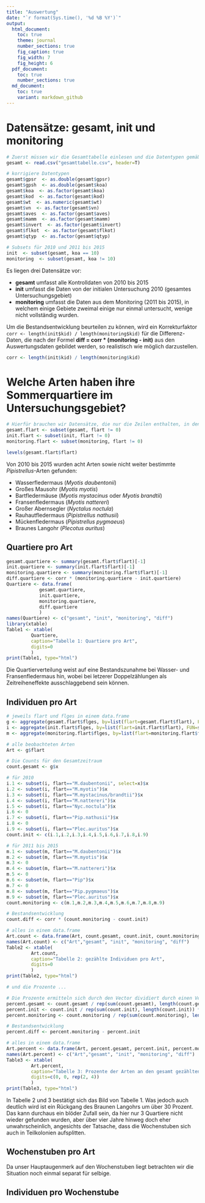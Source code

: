 ```yaml
---
title: "Auswertung"
date: "`r format(Sys.time(), '%d %B %Y')`"
output:
  html_document:
    toc: true
    theme: journal
    number_sections: true
    fig_caption: true
    fig_width: 7
    fig_height: 6
  pdf_document:
    toc: true
    number_sections: true
  md_document:
    toc: true      
    variant: markdown_github
---
```


# Datensätze: gesamt, init und monitoring


```r
# Zuerst müssen wir die Gesamttabelle einlesen und die Datentypen gemäß werte.csv korrigieren.
gesamt <- read.csv("gesamttabelle.csv", header=T)

# korrigiere Datentypen
gesamt$gpsr  <- as.double(gesamt$gpsr)
gesamt$gpsh  <- as.double(gesamt$koa)
gesamt$koa  <- as.factor(gesamt$koa)
gesamt$kod  <- as.factor(gesamt$kod)
gesamt$wt  <- as.numeric(gesamt$wt)
gesamt$vn  <- as.factor(gesamt$vn)
gesamt$aves  <- as.factor(gesamt$aves)
gesamt$mamm  <- as.factor(gesamt$mamm)
gesamt$invert  <- as.factor(gesamt$invert)
gesamt$flkot  <- as.factor(gesamt$flkot)
gesamt$qtyp  <- as.factor(gesamt$qtyp)

# Subsets für 2010 und 2011 bis 2015
init  <- subset(gesamt, koa == 10)
monitoring  <- subset(gesamt, koa != 10)
```

Es liegen drei Datensätze vor:

* __gesamt__ umfasst alle Kontrolldaten von 2010 bis 2015
* __init__ umfasst die Daten von der initialen Untersuchung 2010 (gesamtes Untersuchungsgebiet)
* __monitoring__ umfasst die Daten aus dem Monitoring (2011 bis 2015), in welchem einige Gebiete zweimal einige nur einmal untersucht, wenige nicht vollständig wurden.

Um die Bestandsentwicklung beurteilen zu können, wird ein Korrekturfaktor 
`corr <- length(init$kid) / length(monitoring$kid)`
für die Differenz-Daten, die nach der Formel __diff = corr * (monitoring - init)__ aus den Auswertungsdaten gebildet werden, so realistisch wie möglich darzustellen.

```r
corr <- length(init$kid) / length(monitoring$kid)
```

# Welche Arten haben ihre Sommerquartiere im Untersuchungsgebiet?

```r
# Hierfür brauchen wir Datensätze, die nur die Zeilen enthalten, in denen eine Art bestimmt wurde.
gesamt.flart <- subset(gesamt, flart != 0)
init.flart <- subset(init, flart != 0)
monitoring.flart <- subset(monitoring, flart != 0)
```

```r
levels(gesamt.flart$flart)

```

Von 2010 bis 2015 wurden acht Arten sowie nicht weiter bestimmte _Pipistrellus_-Arten gefunden:

* Wasserfledermaus (_Myotis daubentonii_)
* Großes Mausohr (_Myotis myotis_)
* Bartfledermäuse (_Myotis mystacinus_ oder _Myotis brandtii_)
* Fransenfledermaus (_Myotis nattereri_)
* Großer Abernsegler (_Nyctalus noctula_)
* Rauhautfledermaus (_Pipistrellus nathusii_)
* Mückenfledermaus (_Pipistrellus pygmaeus_)
* Braunes Langohr (_Plecotus auritus_)

## Quartiere pro Art

```r
gesamt.quartiere <- summary(gesamt.flart$flart)[-1]
init.quartiere <- summary(init.flart$flart)[-1]
monitoring.quartiere <- summary(monitoring.flart$flart)[-1]
diff.quartiere <- corr * (monitoring.quartiere - init.quartiere)
Quartiere <- data.frame(
			gesamt.quartiere,
			init.quartiere,
			monitoring.quartiere,
			diff.quartiere
			)
names(Quartiere) <- c("gesamt", "init", "monitoring", "diff")
library(xtable)
Table1 <- xtable(
		 Quartiere,
		 caption="Tabelle 1: Quartiere pro Art",
		 digits=0
		 )
print(Table1, type="html")
```

Die Quartierverteilung weist auf eine Bestandszunahme bei Wasser- und Fransenfledermaus hin, wobei bei letzerer Doppelzählungen als Zeitreiheneffekte ausschlaggebend sein können. 

## Individuen pro Art

```r
# jeweils flart und flges in einem data.frame
g <- aggregate(gesamt.flart$flges, by=list(flart=gesamt.flart$flart), FUN=sum)
i <- aggregate(init.flart$flges, by=list(flart=init.flart$flart), FUN=sum)
m <- aggregate(monitoring.flart$flges, by=list(flart=monitoring.flart$flart), FUN=sum)

# alle beobachteten Arten
Art <- g$flart

# Die Counts für den Gesamtzeitraum
count.gesamt <- g$x

# für 2010
i.1 <- subset(i, flart=="M.daubentonii", select=x)$x
i.2 <- subset(i, flart=="M.myotis")$x
i.3 <- subset(i, flart=="M.mystacinus/brandtii")$x
i.4 <- subset(i, flart=="M.nattereri")$x
i.5 <- subset(i, flart=="Nyc.noctula")$x
i.6 <- 0
i.7 <- subset(i, flart=="Pip.nathusii")$x
i.8 <- 0
i.9 <- subset(i, flart=="Plec.auritus")$x
count.init <- c(i.1,i.2,i.3,i.4,i.5,i.6,i.7,i.8,i.9)

# für 2011 bis 2015
m.1 <- subset(m, flart=="M.daubentonii")$x
m.2 <- subset(m, flart=="M.myotis")$x
m.3 <- 0
m.4 <- subset(m, flart=="M.nattereri")$x
m.5 <- 0
m.6 <- subset(m, flart=="Pip")$x
m.7 <- 0
m.8 <- subset(m, flart=="Pip.pygmaeus")$x
m.9 <- subset(m, flart=="Plec.auritus")$x
count.monitoring <- c(m.1,m.2,m.3,m.4,m.5,m.6,m.7,m.8,m.9)

# Bestandsentwicklung
count.diff <- corr * (count.monitoring - count.init)

# alles in einem data.frame
Art.count <- data.frame(Art, count.gesamt, count.init, count.monitoring, count.diff)
names(Art.count) <- c("Art","gesamt", "init", "monitoring", "diff")
Table2 <- xtable(
		 Art.count,
		 caption="Tabelle 2: gezählte Individuen pro Art",
		 digits=0
		 )
print(Table2, type="html")

# und die Prozente ...

# Die Prozente ermitteln sich durch den Vector dividiert durch einen Vector der selben Länge, der nur die Vectorsumme enthält.
percent.gesamt <- count.gesamt / rep(sum(count.gesamt), length(count.gesamt)) *100
percent.init <- count.init / rep(sum(count.init), length(count.init)) *100
percent.monitoring <- count.monitoring / rep(sum(count.monitoring), length(count.monitoring)) *100

# Bestandsentwicklung
percent.diff <- percent.monitoring - percent.init

# alles in einem data.frame
Art.percent <- data.frame(Art, percent.gesamt, percent.init, percent.monitoring, percent.diff)
names(Art.percent) <- c("Art","gesamt", "init", "monitoring", "diff")
Table3 <- xtable(
		 Art.percent,
		 caption="Tabelle 3: Prozente der Arten an den gesamt gezählten Individuen",
		 digits=c(0, 0, rep(2, 4))
		 )
print(Table3, type="html")
```

In Tabelle 2 und 3 bestätigt sich das Bild von Tabelle 1. Was jedoch auch deutlich wird ist ein Rückgang des Braunen Langohrs um über 30 Prozent.
Das kann durchaus ein blöder Zufall sein, da hier nur 3 Quartiere nicht wieder gefunden wurden, aber über vier Jahre hinweg doch eher unwahrscheinlich, angesichts der Tatsache, dass die Wochenstuben sich auch in Teilkolonien aufsplitten.

## Wochenstuben pro Art

Da unser Hauptaugenmerk auf den Wochenstuben liegt betrachten wir die Situation noch einmal separat für selbige.

## Individuen pro Wochenstube


```r
```
